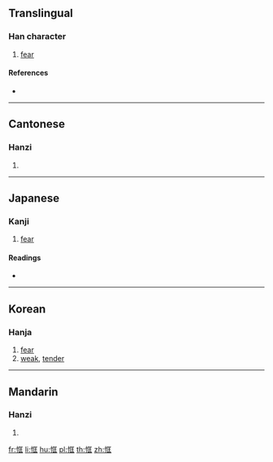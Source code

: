 ==Translingual==

===Han character===
{{Han char|rn=61|rad=心|as=06|sn=9|four=91011|canj=PSMG|ids=⿰忄匡}}

# [[fear]]

====References====
* {{Han ref|kx=0383.280|dkj=10529|dj=0714.040|hdz=42293.110|uh=6047|ud=24647|bh=CEC6|bd=52934}}

----

==Cantonese==

===Hanzi===
{{yue-hanzi|jyut=hong1|y=hong1}}

# {{defn|lang=yue|sort=心06}}

----

==Japanese==

===Kanji===
{{ja-kanji|grade=|rs=心06}}

# [[fear]]

====Readings====
* {{ja-readings|on=[[きょう]] (kyō), [[こう]] (kō)|kun=[[つね]] (tsune)}}

----

==Korean==

===Hanja===
{{ko-hanja|hangeul=광|eumhun=|rv=gwang|mr=kwang|y=kwang}}

# [[fear]]
# [[weak]], [[tender]]

----

==Mandarin==

===Hanzi===
{{cmn-hanzi|pin=[[kuāng]] ([[kuang1]])|wg=k'uang<sup>1</sup>}}

# {{defn|lang=cmn|sort=心06}}

[[fr:恇]]
[[li:恇]]
[[hu:恇]]
[[pl:恇]]
[[th:恇]]
[[zh:恇]]